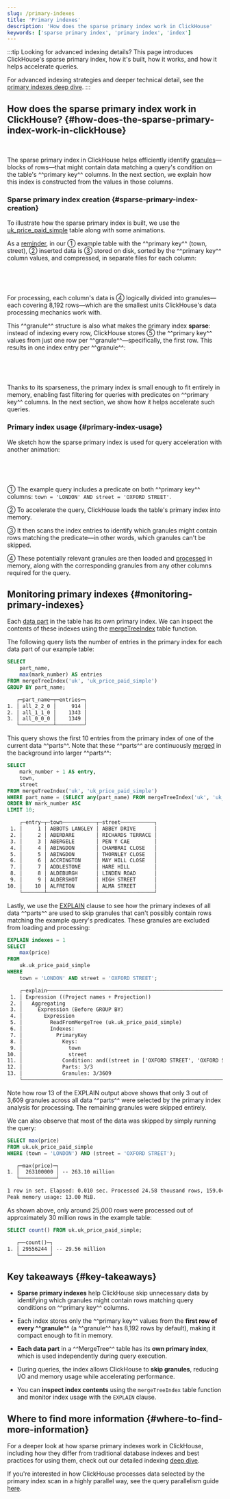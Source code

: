 ```yaml
---
slug: /primary-indexes
title: 'Primary indexes'
description: 'How does the sparse primary index work in ClickHouse'
keywords: ['sparse primary index', 'primary index', 'index']
---
```




:::tip Looking for advanced indexing details?
This page introduces ClickHouse's sparse primary index, how it's built, how it works, and how it helps accelerate queries.

For advanced indexing strategies and deeper technical detail, see the [primary indexes deep dive](/guides/best-practices/sparse-primary-indexes).
:::

## How does the sparse primary index work in ClickHouse? {#how-does-the-sparse-primary-index-work-in-clickHouse}

<br/>

The sparse primary index in ClickHouse helps efficiently identify [granules](https://clickhouse.com/docs/guides/best-practices/sparse-primary-indexes#data-is-organized-into-granules-for-parallel-data-processing)—blocks of rows—that might contain data matching a query's condition on the table's ^^primary key^^ columns. In the next section, we explain how this index is constructed from the values in those columns.

### Sparse primary index creation {#sparse-primary-index-creation}

To illustrate how the sparse primary index is built, we use the [uk_price_paid_simple](https://clickhouse.com/docs/parts) table along with some animations.

As a [reminder](https://clickhouse.com/docs/parts), in our ① example table with the ^^primary key^^ (town, street), ② inserted data is ③ stored on disk, sorted by the ^^primary key^^ column values, and compressed, in separate files for each column:

<Image img={visual01} size="lg"/>

<br/><br/>

For processing, each column's data is ④ logically divided into granules—each covering 8,192 rows—which are the smallest units ClickHouse's data processing mechanics work with.

This ^^granule^^ structure is also what makes the primary index **sparse**: instead of indexing every row, ClickHouse stores ⑤ the ^^primary key^^ values from just one row per ^^granule^^—specifically, the first row. This results in one index entry per ^^granule^^:

<Image img={visual02} size="lg"/>

<br/><br/>

Thanks to its sparseness, the primary index is small enough to fit entirely in memory, enabling fast filtering for queries with predicates on ^^primary key^^ columns. In the next section, we show how it helps accelerate such queries.

### Primary index usage {#primary-index-usage}

We sketch how the sparse primary index is used for query acceleration with another animation:

<Image img={visual03} size="lg"/>

<br/><br/>

① The example query includes a predicate on both ^^primary key^^ columns: `town = 'LONDON' AND street = 'OXFORD STREET'`.

② To accelerate the query, ClickHouse loads the table's primary index into memory.

③ It then scans the index entries to identify which granules might contain rows matching the predicate—in other words, which granules can't be skipped.

④ These potentially relevant granules are then loaded and [processed](/optimize/query-parallelism) in memory, along with the corresponding granules from any other columns required for the query.

## Monitoring primary indexes {#monitoring-primary-indexes}

Each [data part](/parts) in the table has its own primary index. We can inspect the contents of these indexes using the [mergeTreeIndex](/sql-reference/table-functions/mergeTreeIndex) table function.

The following query lists the number of entries in the primary index for each data part of our example table:

```sql
SELECT
    part_name,
    max(mark_number) AS entries
FROM mergeTreeIndex('uk', 'uk_price_paid_simple')
GROUP BY part_name;
```

```txt
   ┌─part_name─┬─entries─┐
1. │ all_2_2_0 │     914 │
2. │ all_1_1_0 │    1343 │
3. │ all_0_0_0 │    1349 │
   └───────────┴─────────┘
```

This query shows the first 10 entries from the primary index of one of the current data ^^parts^^. Note that these ^^parts^^ are continuously [merged](/merges) in the background into larger ^^parts^^:

```sql 
SELECT 
    mark_number + 1 AS entry,
    town,
    street
FROM mergeTreeIndex('uk', 'uk_price_paid_simple')
WHERE part_name = (SELECT any(part_name) FROM mergeTreeIndex('uk', 'uk_price_paid_simple')) 
ORDER BY mark_number ASC
LIMIT 10;
```

```txt
    ┌─entry─┬─town───────────┬─street───────────┐
 1. │     1 │ ABBOTS LANGLEY │ ABBEY DRIVE      │
 2. │     2 │ ABERDARE       │ RICHARDS TERRACE │
 3. │     3 │ ABERGELE       │ PEN Y CAE        │
 4. │     4 │ ABINGDON       │ CHAMBRAI CLOSE   │
 5. │     5 │ ABINGDON       │ THORNLEY CLOSE   │
 6. │     6 │ ACCRINGTON     │ MAY HILL CLOSE   │
 7. │     7 │ ADDLESTONE     │ HARE HILL        │
 8. │     8 │ ALDEBURGH      │ LINDEN ROAD      │
 9. │     9 │ ALDERSHOT      │ HIGH STREET      │
10. │    10 │ ALFRETON       │ ALMA STREET      │
    └───────┴────────────────┴──────────────────┘
```

Lastly, we use the [EXPLAIN](/sql-reference/statements/explain) clause to see how the primary indexes of all data ^^parts^^ are used to skip granules that can't possibly contain rows matching the example query's predicates. These granules are excluded from loading and processing:
```sql
EXPLAIN indexes = 1
SELECT
    max(price)
FROM
    uk.uk_price_paid_simple
WHERE
    town = 'LONDON' AND street = 'OXFORD STREET';
```

```txt
    ┌─explain────────────────────────────────────────────────────────────────────────────────────────────────────┐
 1. │ Expression ((Project names + Projection))                                                                  │
 2. │   Aggregating                                                                                              │
 3. │     Expression (Before GROUP BY)                                                                           │
 4. │       Expression                                                                                           │
 5. │         ReadFromMergeTree (uk.uk_price_paid_simple)                                                        │
 6. │         Indexes:                                                                                           │
 7. │           PrimaryKey                                                                                       │
 8. │             Keys:                                                                                          │
 9. │               town                                                                                         │
10. │               street                                                                                       │
11. │             Condition: and((street in ['OXFORD STREET', 'OXFORD STREET']), (town in ['LONDON', 'LONDON'])) │
12. │             Parts: 3/3                                                                                     │
13. │             Granules: 3/3609                                                                               │
    └────────────────────────────────────────────────────────────────────────────────────────────────────────────┘
```

Note how row 13 of the EXPLAIN output above shows that only 3 out of 3,609 granules across all data ^^parts^^ were selected by the primary index analysis for processing. The remaining granules were skipped entirely.

We can also observe that most of the data was skipped by simply running the query:
```sql 
SELECT max(price)
FROM uk.uk_price_paid_simple
WHERE (town = 'LONDON') AND (street = 'OXFORD STREET');
```

```txt
   ┌─max(price)─┐
1. │  263100000 │ -- 263.10 million
   └────────────┘

1 row in set. Elapsed: 0.010 sec. Processed 24.58 thousand rows, 159.04 KB (2.53 million rows/s., 16.35 MB/s.)
Peak memory usage: 13.00 MiB.
```

As shown above, only around 25,000 rows were processed out of approximately 30 million rows in the example table:
```sql 
SELECT count() FROM uk.uk_price_paid_simple;
```

```txt
   ┌──count()─┐
1. │ 29556244 │ -- 29.56 million
   └──────────┘
```

##  Key takeaways {#key-takeaways}

* **Sparse primary indexes** help ClickHouse skip unnecessary data by identifying which granules might contain rows matching query conditions on ^^primary key^^ columns. 

* Each index stores only the ^^primary key^^ values from the **first row of every ^^granule^^** (a ^^granule^^ has 8,192 rows by default), making it compact enough to fit in memory. 

* **Each data part** in a ^^MergeTree^^ table has its **own primary index**, which is used independently during query execution. 

* During queries, the index allows ClickHouse to **skip granules**, reducing I/O and memory usage while accelerating performance. 

* You can **inspect index contents** using the `mergeTreeIndex` table function and monitor index usage with the `EXPLAIN` clause.

## Where to find more information {#where-to-find-more-information}

For a deeper look at how sparse primary indexes work in ClickHouse, including how they differ from traditional database indexes and best practices for using them, check out our detailed indexing [deep dive](/guides/best-practices/sparse-primary-indexes).

If you're interested in how ClickHouse processes data selected by the primary index scan in a highly parallel way, see the query parallelism guide [here](/optimize/query-parallelism).
